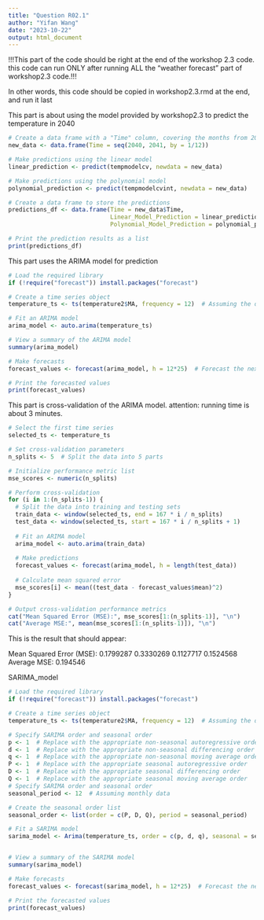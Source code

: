 ---
title: "Question R02.1"
author: "Yifan Wang"
date: "2023-10-22"
output: html_document
---

!!!This part of the code should be right at the end of the workshop 2.3 code. 
this code can run ONLY after running ALL the "weather forecast" part of workshop2.3 code.!!!

In other words, this code should be copied in workshop2.3.rmd at the end, and run it last

This part is about using the model provided by workshop2.3 to predict the temperature in 2040
```{r}
# Create a data frame with a "Time" column, covering the months from 2040 to 2041
new_data <- data.frame(Time = seq(2040, 2041, by = 1/12))

# Make predictions using the linear model
linear_prediction <- predict(tempmodelcv, newdata = new_data)

# Make predictions using the polynomial model
polynomial_prediction <- predict(tempmodelcvint, newdata = new_data)

# Create a data frame to store the predictions
predictions_df <- data.frame(Time = new_data$Time,
                             Linear_Model_Prediction = linear_prediction,
                             Polynomial_Model_Prediction = polynomial_prediction)

# Print the prediction results as a list
print(predictions_df)

```

This part uses the ARIMA model for prediction
```{r}
# Load the required library
if (!require("forecast")) install.packages("forecast")

# Create a time series object
temperature_ts <- ts(temperature2$MA, frequency = 12)  # Assuming the data is monthly

# Fit an ARIMA model
arima_model <- auto.arima(temperature_ts)

# View a summary of the ARIMA model
summary(arima_model)

# Make forecasts
forecast_values <- forecast(arima_model, h = 12*25)  # Forecast the next 24 years (12 months/year * 25 years)

# Print the forecasted values
print(forecast_values)
```
This part is cross-validation of the ARIMA model. 
attention: running time is about 3 minutes.
```{r}
# Select the first time series
selected_ts <- temperature_ts

# Set cross-validation parameters
n_splits <- 5  # Split the data into 5 parts

# Initialize performance metric list
mse_scores <- numeric(n_splits)

# Perform cross-validation
for (i in 1:(n_splits-1)) {
  # Split the data into training and testing sets
  train_data <- window(selected_ts, end = 167 * i / n_splits)
  test_data <- window(selected_ts, start = 167 * i / n_splits + 1)
  
  # Fit an ARIMA model
  arima_model <- auto.arima(train_data)
  
  # Make predictions
  forecast_values <- forecast(arima_model, h = length(test_data))
  
  # Calculate mean squared error
  mse_scores[i] <- mean((test_data - forecast_values$mean)^2)
}

# Output cross-validation performance metrics
cat("Mean Squared Error (MSE):", mse_scores[1:(n_splits-1)], "\n")
cat("Average MSE:", mean(mse_scores[1:(n_splits-1)]), "\n")
```
This is the result that should appear:

Mean Squared Error (MSE): 0.1799287 0.3330269 0.1127717 0.1524568 
Average MSE: 0.194546 

SARIMA_model 
```{r}
# Load the required library
if (!require("forecast")) install.packages("forecast")

# Create a time series object
temperature_ts <- ts(temperature2$MA, frequency = 12)  # Assuming the data is monthly

# Specify SARIMA order and seasonal order
p <- 1  # Replace with the appropriate non-seasonal autoregressive order
d <- 1  # Replace with the appropriate non-seasonal differencing order
q <- 1  # Replace with the appropriate non-seasonal moving average order
P <- 1  # Replace with the appropriate seasonal autoregressive order
D <- 1  # Replace with the appropriate seasonal differencing order
Q <- 1  # Replace with the appropriate seasonal moving average order
# Specify SARIMA order and seasonal order
seasonal_period <- 12  # Assuming monthly data

# Create the seasonal order list
seasonal_order <- list(order = c(P, D, Q), period = seasonal_period)

# Fit a SARIMA model
sarima_model <- Arima(temperature_ts, order = c(p, d, q), seasonal = seasonal_order)


# View a summary of the SARIMA model
summary(sarima_model)

# Make forecasts
forecast_values <- forecast(sarima_model, h = 12*25)  # Forecast the next 24 years (12 months/year * 25 years)

# Print the forecasted values
print(forecast_values)

```


